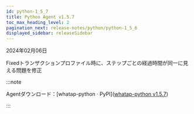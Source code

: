 ```yaml
---
id: python-1_5_7
title: Python Agent v1.5.7
toc_max_heading_level: 2
pagination_next: release-notes/python/python-1_5_6
displayed_sidebar: releaseSidebar
---
```


2024年02月06日

<Status>Fixed</Status>トランザクションプロファイル時に、ステップごとの経過時間が同一に見える問題を修正

:::note

Agentダウンロード：[whatap-python · PyPI]([whatap-python v1.5.7](https://pypi.org/project/whatap-python/1.5.7/))

:::
